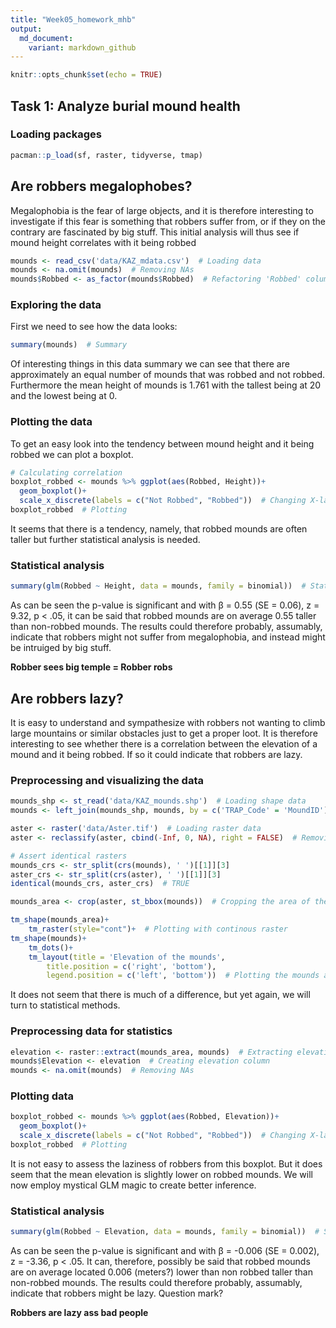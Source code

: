 ```yaml
---
title: "Week05_homework_mhb"
output: 
  md_document:
    variant: markdown_github
---
```


```r
knitr::opts_chunk$set(echo = TRUE)
```

## Task 1: Analyze burial mound health

### Loading packages
```r
pacman::p_load(sf, raster, tidyverse, tmap)
```


## Are robbers megalophobes?
Megalophobia is the fear of large objects, and it is therefore interesting to investigate if this fear is something that robbers suffer from, or if they on the contrary are fascinated by big stuff. This initial analysis will thus see if mound height correlates with it being robbed

```r
mounds <- read_csv('data/KAZ_mdata.csv')  # Loading data
mounds <- na.omit(mounds)  # Removing NAs
mounds$Robbed <- as_factor(mounds$Robbed)  # Refactoring 'Robbed' column
```


### Exploring the data
First we need to see how the data looks:
```r
summary(mounds)  # Summary
```
Of interesting things in this data summary we can see that there are approximately an equal number of mounds that was robbed and not robbed. Furthermore the mean height of mounds is 1.761 with the tallest being at 20 and the lowest being at 0. 



### Plotting the data
To get an easy look into the tendency between mound height and it being robbed we can plot a boxplot.
```r
# Calculating correlation
boxplot_robbed <- mounds %>% ggplot(aes(Robbed, Height))+
  geom_boxplot()+
  scale_x_discrete(labels = c("Not Robbed", "Robbed"))  # Changing X-labels
boxplot_robbed  # Plotting

```
It seems that there is a tendency, namely, that robbed mounds are often taller but further statistical analysis is needed.


### Statistical analysis
```r
summary(glm(Robbed ~ Height, data = mounds, family = binomial))  # Statistical analysis
```
As can be seen the p-value is significant and with β = 0.55 (SE = 0.06), z = 9.32, p < .05, it can be said that robbed mounds are on average 0.55 taller than non-robbed mounds. The results could therefore probably, assumably, indicate that robbers might  not suffer from megalophobia, and instead might be intruiged by big stuff. 

**Robber sees big temple = Robber robs**



## Are robbers lazy?
It is easy to understand and sympathesize with robbers not wanting to climb large mountains or similar obstacles just to get a proper loot. It is therefore interesting to see whether there is a correlation between the elevation of a mound and it being robbed. If so it could indicate that robbers are lazy.

### Preprocessing and visualizing the data
```r
mounds_shp <- st_read('data/KAZ_mounds.shp')  # Loading shape data
mounds <- left_join(mounds_shp, mounds, by = c('TRAP_Code' = 'MoundID'))  # Joining the data with equal identity columns

aster <- raster('data/Aster.tif')  # Loading raster data
aster <- reclassify(aster, cbind(-Inf, 0, NA), right = FALSE)  # Removing NAs

# Assert identical rasters
mounds_crs <- str_split(crs(mounds), ' ')[[1]][3]
aster_crs <- str_split(crs(aster), ' ')[[1]][3]
identical(mounds_crs, aster_crs)  # TRUE

mounds_area <- crop(aster, st_bbox(mounds))  # Cropping the area of the mounds from the aster raster file

tm_shape(mounds_area)+
	tm_raster(style="cont")+  # Plotting with continous raster
tm_shape(mounds)+ 
	tm_dots()+
	tm_layout(title = 'Elevation of the mounds',
		title.position = c('right', 'bottom'),
		legend.position = c('left', 'bottom'))  # Plotting the mounds and the respective elevations
```
It does not seem that there is much of a difference, but yet again, we will turn to statistical methods.

### Preprocessing data for statistics
```r
elevation <- raster::extract(mounds_area, mounds)  # Extracting elevation from the raster data
mounds$Elevation <- elevation  # Creating elevation column
mounds <- na.omit(mounds)  # Removing NAs

```

### Plotting data
```r
boxplot_robbed <- mounds %>% ggplot(aes(Robbed, Elevation))+
  geom_boxplot()+
  scale_x_discrete(labels = c("Not Robbed", "Robbed"))  # Changing X-labels
boxplot_robbed  # Plotting
```
It is not easy to assess the laziness of robbers from this boxplot. But it does seem that the mean elevation is slightly lower on robbed mounds. We will now employ mystical GLM magic to create better inference.

### Statistical analysis
```r
summary(glm(Robbed ~ Elevation, data = mounds, family = binomial))  # Statistical analysis

```
As can be seen the p-value is significant and with β = -0.006 (SE = 0.002), z = -3.36, p < .05. It can, therefore, possibly be said that robbed mounds are on average located 0.006 (meters?) lower than non robbed taller than non-robbed mounds. The results could therefore probably, assumably, indicate that robbers might be lazy. Question mark?

**Robbers are lazy ass bad people**
